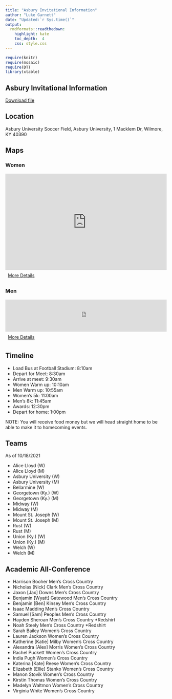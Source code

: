 ```yaml
---
title: "Asbury Invitational Information"
author: "Luke Garnett"
date: "Updated:`r Sys.time()`"
output:
  rmdformats::readthedown:
    highlight: kate
    toc_depth:  4
    css: style.css
---
```


```r
require(knitr)
require(mosaic)
require(DT)
library(xtable)
```

## Asbury Invitational Information

<a href="Asbury.pdf" target="_blank" class="btn btn-lg btn-outline">
    <i class="fa fa-file-pdf-o"></i>
    Download file
</a>

## Location 

Asbury University Soccer Field, Asbury University, 1 Macklem Dr, Wilmore, KY 40390

## Maps

### Women

<iframe id='mapmyfitness_route' src='https://www.mapmyrun.com/routes/view/embedded/4700500288?width=600&height=600&link=true&line_color=E60066ff&rgbhex=ff6600&distance_markers=0&unit_type=metric&map_mode=SATELLITE&show_marker_every=1&last_updated=2021-10-20T15:40:14+00:00' height='300px' width='100%' frameborder='0'></iframe><div style="padding-left:8px;padding-top:8px;padding-bottom:8px"><a target="_blank" rel="noopener noreferrer" href="https://www.mapmyrun.com/routes/view/4700500288">More Details</a></div>

### Men

<iframe id='mapmyfitness_route' src='https://www.mapmyrun.com/routes/view/embedded/4700500288?width=600&height=400&link=true&line_color=E60066ff&rgbhex=ff6600&distance_markers=1&unit_type=metric&map_mode=ROADMAP&show_marker_every=1&last_updated=2021-10-20T15:51:06+00:00' height='100px' width='100%' frameborder='0'></iframe><div style="padding-left:8px;padding-top:8px;padding-bottom:8px"><a target="_blank" rel="noopener noreferrer" href="https://www.mapmyrun.com/routes/view/4700500288">More Details</a></div>

## Timeline

- Load Bus at Football Stadium: 8:10am
- Depart for Meet: 8:30am
- Arrive at meet: 9:30am
- Women Warm up: 10:10am
- Men Warm up: 10:55am
- Women's 5k: 11:00am
- Men's 8k: 11:45am
- Awards: 12:30pm
- Depart for home: 1:00pm

NOTE: You will receive food money but we will head straight home to be able to make it to homecoming events. 

## Teams

As of 10/18/2021

	
	
- Alice Lloyd (W)
- Alice Lloyd (M)
- Asbury University (W)
- Asbury University (M)
- Bellarmine (W)
- Georgetown (Ky.) (W)
- Georgetown (Ky.) (M)
- Midway (W)
- Midway (M)
- Mount St. Joseph (W)
- Mount St. Joseph (M)
- Rust (W)
- Rust (M)
- Union (Ky.) (W)
- Union (Ky.) (M)
- Welch (W)
- Welch (M)


## Academic All-Conference

- Harrison	Booher	Men's Cross Country
- Nicholas [Nick]	Clark	Men's Cross Country
- Jaxon [Jax]	Downs	Men's Cross Country
- Benjamin [Wyatt]	Gatewood	Men's Cross Country
- Benjamin [Ben]	Kinsey	Men's Cross Country
- Isaac	Madding	Men's Cross Country
- Samuel [Sam]	Peoples	Men's Cross Country
- Hayden	Sheroan	Men's Cross Country *Redshirt
- Noah	Steely	Men's Cross Country *Redshirt
- Sarah	Bailey	Women's Cross Country
- Lauren	Jackson	Women's Cross Country
- Katherine [Katie]	Milby	Women's Cross Country
- Alexandra [Alex]	Morris	Women's Cross Country
- Rachel	Puckett	Women's Cross Country
- India	Pugh	Women's Cross Country
- Katerina [Kate]	Reese	Women's Cross Country
- Elizabeth [Ellie]	Stanko	Women's Cross Country
- Manon	Stovik	Women's Cross Country
- Kirstin	Thomas	Women's Cross Country
- Madelyn	Waltmon	Women's Cross Country
- Virginia	White	Women's Cross Country
